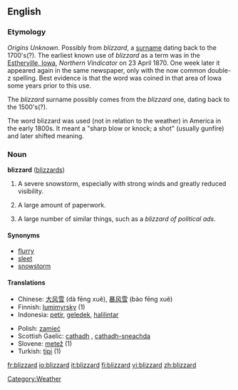 ==English==

===Etymology===
''Origins Unknown''. Possibly from ''blizzard'', a [[surname]] dating back to the 1700's(?). The earliest known use of ''blizzard'' as a term was in the [[W:Estherville, Iowa|Estherville, Iowa]], ''Northern Vindicator'' on 23 April 1870.  One week later it appeared again in the same newspaper, only with the now common double-z spelling.  Best evidence is that the word was coined in that area of Iowa some years prior to this use.

The ''blizzard'' surname possibly comes from the ''blizzard'' one, dating back to the 1500's(?).

The word blizzard was used (not in relation to the weather) in America in the early 1800s. It meant a "sharp blow or knock; a shot" (usually gunfire) and later shifted meaning.

===Noun===
'''blizzard''' ([[blizzards]])

# A severe snowstorm, especially with strong winds and greatly reduced visibility.
# {{figuratively}} A large amount of paperwork.
# A large number of similar things, such as a ''blizzard of political ads''.

====Synonyms====
*[[flurry]]
*[[sleet]]
*[[snowstorm]]

====Translations====
{{top}}
*Chinese: [[大风雪]] (dà fēng xuě), [[暴风雪]] (bào fēng xuě)
*Finnish: [[lumimyrsky]] (1)
*Indonesia: [[petir]], [[geledek]], [[halilintar]]
{{mid}}
*Polish: [[zamieć]] {{f}}
*Scottish Gaelic: [[cathadh]] {{m}}, [[cathadh-sneachda]] {{m}}
*Slovene: [[metež]] {{m}} (1)
*Turkish: [[tipi]] {{m}} (1)
{{bottom}}

[[Category:Weather]]

[[fr:blizzard]]
[[io:blizzard]]
[[it:blizzard]]
[[fi:blizzard]]
[[vi:blizzard]]
[[zh:blizzard]]